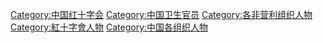 [[Category:中国红十字会|Category:中国红十字会]]
[[Category:中国卫生官员|Category:中国卫生官员]]
[[Category:各非营利组织人物|Category:各非营利组织人物]]
[[Category:紅十字會人物|Category:紅十字會人物]]
[[Category:中国各组织人物|Category:中国各组织人物]]